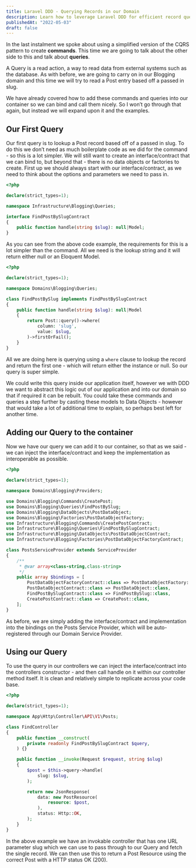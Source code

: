 ```yaml
---
title: Laravel DDD - Querying Records in our Domain
description: Learn how to leverage Laravel DDD for efficient record queries. Simplify read actions in your application.
publishedAt: "2022-05-03"
draft: false
---
```


In the last instalment we spoke about using a simplified version of the CQRS pattern to create **commands**. This time we are going to talk about the other side to this and talk about **queries**.

A Query is a read action, a way to read data from external systems such as the database. As with before, we are going to carry on in our Blogging domain and this time we will try to read a Post entry based off a passed in slug.

We have already covered how to add these commands and queries into our container so we can bind and call them nicely. So I won’t go through that again, but instead we will expand upon it and the examples.

## Our First Query

Our first query is to lookup a Post record based off of a passed in slug. To do this we don’t need as much boilerplate code as we did for the command - so this is a lot simpler. We will still want to create an interface/contract that we can bind to, but beyond that - there is no data objects or factories to create. First up we should always start with our interface/contract, as we need to think about the options and parameters we need to pass in.

```php
<?php

declare(strict_types=1);

namespace Infrastructure\Blogging\Queries;

interface FindPostBySlugContract
{
    public function handle(string $slug): null|Model;
}
```

As you can see from the above code example, the requirements for this is a lot simpler than the command. All we need is the lookup string and it will return either null or an Eloquent Model.

```php
<?php

declare(strict_types=1);

namespace Domains\Blogging\Queries;

class FindPostBySlug implements FindPostBySlugContract
{
    public function handle(string $slug): null|Model
    {
        return Post::query()->where(
            column: 'slug',
            value: $slug,
        )->firstOrFail();
    }
}
```

All we are doing here is querying using a `where` clause to lookup the record and return the first one - which will return either the instance or null. So our query is super simple.

We could write this query inside our application itself, however we with DDD we want to abstract this logic out of our application and into our domain so that if required it can be rebuilt. You could take these commands and queries a step further by casting these models to Data Objects - however that would take a lot of additional time to explain, so perhaps best left for another time.

## Adding our Query to the container

Now we have our query we can add it to our container, so that as we said - we can inject the interface/contract and keep the implementation as interoperable as possible.

```php
<?php

declare(strict_types=1);

namespace Domains\Blogging\Providers;

use Domains\Blogging\Commands\CreatePost;
use Domains\Blogging\Queries\FindPostBySlug;
use Domains\Blogging\DataObjects\PostDataObject;
use Domains\Blogging\Factories\PostDataObjectFactory;
use Infrastructure\Blogging\Commands\CreatePostContract;
use Infrastructure\Blogging\Queries\FindPostBySlugContract;
use Infrastructure\Blogging\DataObjects\PostDataObjectContract;
use Infrastructure\Blogging\Factories\PostDataObjectFactoryContract;

class PostsServiceProvider extends ServiceProvider
{
    /**
     * @var array<class-string,class-string>
     */
    public array $bindings = [
        PostDataObjectFactoryContract::class => PostDataObjectFactory::class,
        PostDataObjectContract::class => PostDataObject::class,
        FindPostBySlugContract::class => FindPostBySlug::class,
        CreatePostContract::class => CreatePost::class,
    ];
}
```

As before, we are simply adding the interface/contract and implementation into the bindings on the Posts Service Provider, which will be auto-registered through our Domain Service Provider.

## Using our Query

To use the query in our controllers we can inject the interface/contract into the controllers constructor - and then call handle on it within our controller method itself. It is clean and relatively simple to replicate across your code base.

```php
<?php

declare(strict_types=1);

namespace App\Http\Controller\API\V1\Posts;

class FindController
{
    public function __construct(
        private readonly FindPostBySlugContract $query,
    ) {}

    public function __invoke(Request $request, string $slug)
    {
        $post = $this->query->handle(
            slug: $slug,
        );

        return new JsonResponse(
            data: new PostResource(
                resource: $post,
            ),
            status: Http::OK,
        );
    }
}
```

In the above example we have an invokable controller that has one URL parameter slug which we can use to pass through to our Query and fetch the single record. We can then use this to return a Post Resource using the correct Post with a HTTP status OK (200).
